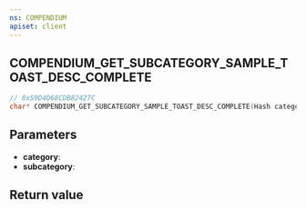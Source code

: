 ```yaml
---
ns: COMPENDIUM
apiset: client
---
```

## COMPENDIUM_GET_SUBCATEGORY_SAMPLE_TOAST_DESC_COMPLETE

```c
// 0x59D4D68CDB82427C
char* COMPENDIUM_GET_SUBCATEGORY_SAMPLE_TOAST_DESC_COMPLETE(Hash category, Hash subcategory);
```


## Parameters
* **category**:
* **subcategory**:

## Return value
